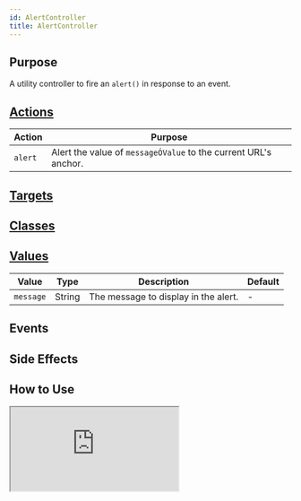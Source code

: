 ```yaml
---
id: AlertController
title: AlertController
---
```




## Purpose

A utility controller to fire an `alert()` in response to an event.


## [Actions](https://stimulus.hotwire.dev/reference/actions)

| Action | Purpose |
| --- | --- |
| `alert` | Alert the value of `messageÓValue` to the current URL's anchor. |


## [Targets](https://stimulus.hotwire.dev/reference/targets)
<NoTargets/>

## [Classes](https://stimulus.hotwire.dev/reference/classes)
<NoClasses/>

## [Values](https://stimulus.hotwire.dev/reference/values)


| Value | Type | Description | Default |
| --- | --- | --- | --- |
| `message` | String | The message to display in the alert. | - |


## Events
<NoEvents/>

## Side Effects
<NoSideEffects/>

## How to Use

<iframe
  src="https://stimulus-library.netlify.app/controllers/alert_controller.html"
  style={{width: "100%", height: "500px", border: "0", borderRadius: "4px", overflow: "hidden"}}
  sandbox="allow-forms allow-modals allow-popups allow-presentation allow-same-origin allow-scripts"
/>


